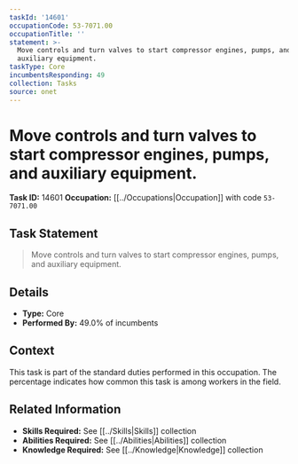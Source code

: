 ```yaml
---
taskId: '14601'
occupationCode: 53-7071.00
occupationTitle: ''
statement: >-
  Move controls and turn valves to start compressor engines, pumps, and
  auxiliary equipment.
taskType: Core
incumbentsResponding: 49
collection: Tasks
source: onet
---
```

# Move controls and turn valves to start compressor engines, pumps, and auxiliary equipment.

**Task ID:** 14601
**Occupation:** [[../Occupations|Occupation]] with code `53-7071.00`

## Task Statement

> Move controls and turn valves to start compressor engines, pumps, and auxiliary equipment.

## Details

- **Type:** Core
- **Performed By:** 49.0% of incumbents

## Context

This task is part of the standard duties performed in this occupation. The percentage indicates how common this task is among workers in the field.

## Related Information

- **Skills Required:** See [[../Skills|Skills]] collection
- **Abilities Required:** See [[../Abilities|Abilities]] collection
- **Knowledge Required:** See [[../Knowledge|Knowledge]] collection
